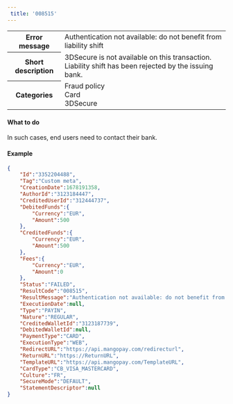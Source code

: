 ---  
 title: '008515'  
---  
  
<table>
    <tbody>
        <tr>
            <th class="header"><strong>Error message</strong></th>
            <td class="table-content">Authentication not available: do not benefit from liability shift</td>
        </tr>
        <tr>
            <th class="header"><strong>Short description</strong></th>
            <td class="table-content">3DSecure is not available on this transaction. Liability shift has been rejected by the issuing bank.</td>
        </tr>
        <tr>
            <th class="header"><strong>Categories</strong></th>
            <td class="table-content">  
<div class="label">Fraud policy</div>  
<div class="label">Card</div>  
<div class="label">3DSecure</div>
</td>
        </tr>
    </tbody>
</table>  

#### What to do  

In such cases, end users need to contact their bank.  

#### Example  
```json API Response
{
    "Id":"3352204488",
    "Tag":"Custom meta",
    "CreationDate":1678191358,
    "AuthorId":"3123184447",
    "CreditedUserId":"312444737",
    "DebitedFunds":{
        "Currency":"EUR",
        "Amount":500
    },
    "CreditedFunds":{
        "Currency":"EUR",
        "Amount":500
    },
    "Fees":{
        "Currency":"EUR",
        "Amount":0
    },
    "Status":"FAILED",
    "ResultCode":"008515",
    "ResultMessage":"Authentication not available: do not benefit from liability shift",
    "ExecutionDate":null,
    "Type":"PAYIN",
    "Nature":"REGULAR",
    "CreditedWalletId":"3123187739",
    "DebitedWalletId":null,
    "PaymentType":"CARD",
    "ExecutionType":"WEB",
    "RedirectURL":"https://api.mangopay.com/redirecturl",
    "ReturnURL":"https://ReturnURL",
    "TemplateURL":"https://api.mangopay.com/TemplateURL",
    "CardType":"CB_VISA_MASTERCARD",
    "Culture":"FR",
    "SecureMode":"DEFAULT",
    "StatementDescriptor":null
}
```